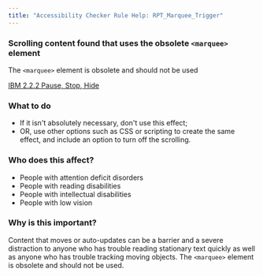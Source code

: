 ```yaml
---
title: "Accessibility Checker Rule Help: RPT_Marquee_Trigger"
---
```


<div className="toolHelp">
<Row>
<Column colLg={11} colMd={5} colSm={4} className="toolMain">

<div id="locLevel"></div>

### Scrolling content found that uses the obsolete `<marquee>` element
The `<marquee>` element is obsolete and should not be used

[IBM 2.2.2 Pause, Stop, Hide](http://www.ibm.com/able/guidelines/ci162/pause_stop_hide.html)

<div id="locSnippet"></div>

### What to do

* If it isn't absolutely necessary, don't use this effect;
* OR, use other options such as CSS or scripting to create the same effect, and include an option to turn off the scrolling.

</Column>
<Column colLg={5} colMd={3} colSm={4} className="toolLeft">

### Who does this affect?

* People with attention deficit disorders
* People with reading disabilities
* People with intellectual disabilities
* People with low vision

### Why is this important?

Content that moves or auto-updates can be a barrier and a severe distraction to anyone who has trouble reading stationary text quickly as well as anyone who has trouble tracking moving objects. The `<marquee>` element is obsolete and should not be used.

</Column>
</Row>
</div>
